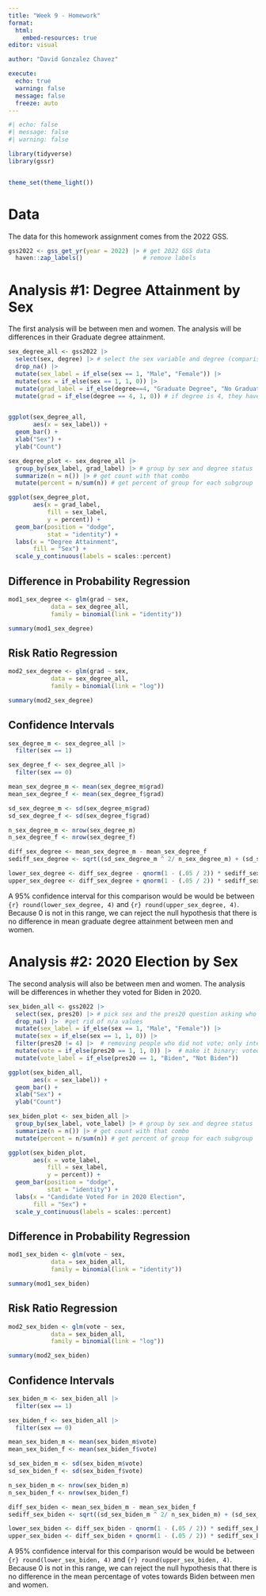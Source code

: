 ```yaml
---
title: "Week 9 - Homework"
format: 
  html:
    embed-resources: true
editor: visual

author: "David Gonzalez Chavez"

execute:
  echo: true
  warning: false
  message: false
  freeze: auto
---
```


```r
#| echo: false
#| message: false
#| warning: false

library(tidyverse)
library(gssr)


theme_set(theme_light())

```

# Data

The data for this homework assignment comes from the 2022 GSS.

```r

gss2022 <- gss_get_yr(year = 2022) |> # get 2022 GSS data
  haven::zap_labels()                 # remove labels

```

# Analysis #1: Degree Attainment by Sex

The first analysis will be between men and women. The analysis will be differences in their Graduate degree attainment.

```r

sex_degree_all <- gss2022 |> 
  select(sex, degree) |> # select the sex variable and degree (comparison) variables
  drop_na() |> 
  mutate(sex_label = if_else(sex == 1, "Male", "Female")) |> 
  mutate(sex = if_else(sex == 1, 1, 0)) |> 
  mutate(grad_label = if_else(degree==4, "Graduate Degree", "No Graduate Degree")) |> 
  mutate(grad = if_else(degree == 4, 1, 0)) # if degree is 4, they have graduate degree


ggplot(sex_degree_all, 
       aes(x = sex_label)) +
  geom_bar() + 
  xlab("Sex") + 
  ylab("Count")

sex_degree_plot <- sex_degree_all |>
  group_by(sex_label, grad_label) |> # group by sex and degree status
  summarize(n = n()) |> # get count with that combo
  mutate(percent = n/sum(n)) # get percent of group for each subgroup

ggplot(sex_degree_plot,
       aes(x = grad_label,
           fill = sex_label,
           y = percent)) +
  geom_bar(position = "dodge",
           stat = "identity") +
  labs(x = "Degree Attainment",
       fill = "Sex") +
  scale_y_continuous(labels = scales::percent)

```

## Difference in Probability Regression

```r
mod1_sex_degree <- glm(grad ~ sex,
            data = sex_degree_all,
            family = binomial(link = "identity"))

summary(mod1_sex_degree)
```

## Risk Ratio Regression

```r

mod2_sex_degree <- glm(grad ~ sex,
            data = sex_degree_all,
            family = binomial(link = "log"))

summary(mod2_sex_degree)

```

## Confidence Intervals

```r

sex_degree_m <- sex_degree_all |> 
  filter(sex == 1)

sex_degree_f <- sex_degree_all |> 
  filter(sex == 0)

mean_sex_degree_m <- mean(sex_degree_m$grad)
mean_sex_degree_f <- mean(sex_degree_f$grad)

sd_sex_degree_m <- sd(sex_degree_m$grad)
sd_sex_degree_f <- sd(sex_degree_f$grad)

n_sex_degree_m <- nrow(sex_degree_m)
n_sex_degree_f <- nrow(sex_degree_f)

diff_sex_degree <- mean_sex_degree_m - mean_sex_degree_f
sediff_sex_degree <- sqrt((sd_sex_degree_m ^ 2/ n_sex_degree_m) + (sd_sex_degree_f ^ 2 / n_sex_degree_f))

lower_sex_degree <- diff_sex_degree - qnorm(1 - (.05 / 2)) * sediff_sex_degree # get lower bound using 95% confidence
upper_sex_degree <- diff_sex_degree + qnorm(1 - (.05 / 2)) * sediff_sex_degree # get higher bound using 95% confidence
```

A 95% confidence interval for this comparison would be would be between `{r} round(lower_sex_degree, 4)` and `{r} round(upper_sex_degree, 4)`. Because 0 is not in this range, we can reject the null hypothesis that there is no difference in mean graduate degree attainment between men and women. 

# Analysis #2: 2020 Election by Sex

The second analysis will also be between men and women. The analysis will be differences in whether they voted for Biden in 2020.

```r

sex_biden_all <- gss2022 |> 
  select(sex, pres20) |> # pick sex and the pres20 question asking who they voted for in 2020 election
  drop_na() |>  #get rid of n/a values
  mutate(sex_label = if_else(sex == 1, "Male", "Female")) |> 
  mutate(sex = if_else(sex == 1, 1, 0)) |> 
  filter(pres20 != 4) |>  # removing people who did not vote; only interested in people who impacted election
  mutate(vote = if_else(pres20 == 1, 1, 0)) |>  # make it binary: voted for biden or not
  mutate(vote_label = if_else(pres20 == 1, "Biden", "Not Biden"))

ggplot(sex_biden_all, 
       aes(x = sex_label)) +
  geom_bar() + 
  xlab("Sex") + 
  ylab("Count")

sex_biden_plot <- sex_biden_all |>
  group_by(sex_label, vote_label) |> # group by sex and degree status
  summarize(n = n()) |> # get count with that combo
  mutate(percent = n/sum(n)) # get percent of group for each subgroup

ggplot(sex_biden_plot,
       aes(x = vote_label,
           fill = sex_label,
           y = percent)) +
  geom_bar(position = "dodge",
           stat = "identity") +
  labs(x = "Candidate Voted For in 2020 Election",
       fill = "Sex") +
  scale_y_continuous(labels = scales::percent)

```

## Difference in Probability Regression

```r
mod1_sex_biden <- glm(vote ~ sex,
            data = sex_biden_all,
            family = binomial(link = "identity"))

summary(mod1_sex_biden)
```

## Risk Ratio Regression

```r

mod2_sex_biden <- glm(vote ~ sex,
            data = sex_biden_all,
            family = binomial(link = "log"))

summary(mod2_sex_biden)

```

## Confidence Intervals

```r

sex_biden_m <- sex_biden_all |> 
  filter(sex == 1)

sex_biden_f <- sex_biden_all |> 
  filter(sex == 0)

mean_sex_biden_m <- mean(sex_biden_m$vote)
mean_sex_biden_f <- mean(sex_biden_f$vote)

sd_sex_biden_m <- sd(sex_biden_m$vote)
sd_sex_biden_f <- sd(sex_biden_f$vote)

n_sex_biden_m <- nrow(sex_biden_m)
n_sex_biden_f <- nrow(sex_biden_f)

diff_sex_biden <- mean_sex_biden_m - mean_sex_biden_f
sediff_sex_biden <- sqrt((sd_sex_biden_m ^ 2/ n_sex_biden_m) + (sd_sex_biden_f ^ 2 / n_sex_biden_f))

lower_sex_biden <- diff_sex_biden - qnorm(1 - (.05 / 2)) * sediff_sex_biden # get lower bound using 95% confidence
upper_sex_biden <- diff_sex_biden + qnorm(1 - (.05 / 2)) * sediff_sex_biden # get higher bound using 95% confidence
```

A 95% confidence interval for this comparison would be would be between `{r} round(lower_sex_biden, 4)` and `{r} round(upper_sex_biden, 4)`. Because 0 is not in this range, we can reject the null hypothesis that there is no difference in the mean percentage of votes towards Biden between men and women.
